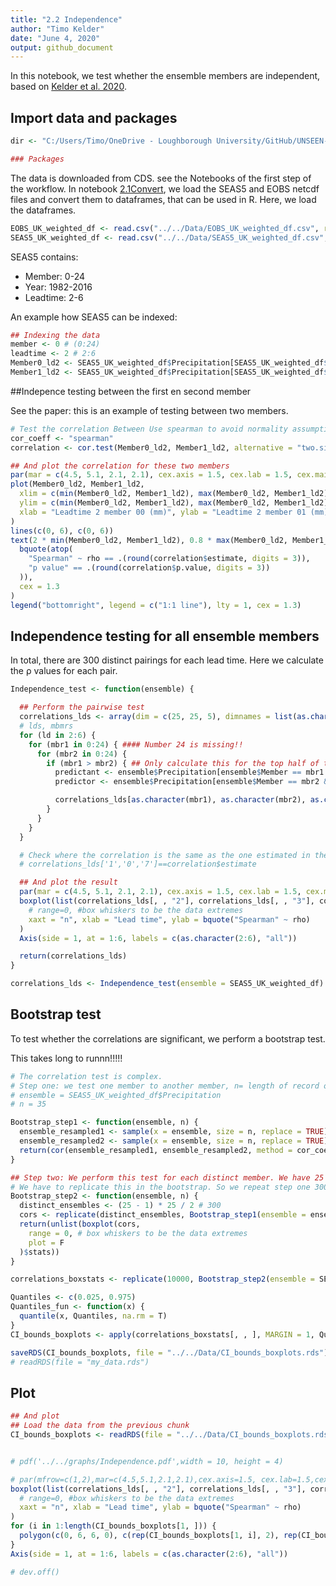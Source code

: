 ```yaml
---
title: "2.2 Independence"
author: "Timo Kelder"
date: "June 4, 2020"
output: github_document 
---
```


In this notebook, we test whether the ensemble members are independent, based on [Kelder et al. 2020](https://eartharxiv.org/hyxeq/). 

## Import data and packages

```r
dir <- "C:/Users/Timo/OneDrive - Loughborough University/GitHub/UNSEEN-open/Data"

### Packages
```

The data is downloaded from CDS. see the Notebooks of the first step of the workflow. In notebook [2.1Convert](2.1Convert.md), we load the SEAS5 and EOBS netcdf files and convert them to dataframes, that can be used in R. Here, we load the dataframes.

```r
EOBS_UK_weighted_df <- read.csv("../../Data/EOBS_UK_weighted_df.csv", row.names = 1)
SEAS5_UK_weighted_df <- read.csv("../../Data/SEAS5_UK_weighted_df.csv", row.names = 1)
``` 

SEAS5 contains:

- Member: 0-24
- Year: 1982-2016
- Leadtime: 2-6

An example how SEAS5 can be indexed:
```r
## Indexing the data
member <- 0 # (0:24)
leadtime <- 2 # 2:6
Member0_ld2 <- SEAS5_UK_weighted_df$Precipitation[SEAS5_UK_weighted_df$Member == member & SEAS5_UK_weighted_df$Leadtime == leadtime]
Member1_ld2 <- SEAS5_UK_weighted_df$Precipitation[SEAS5_UK_weighted_df$Member == member + 1 & SEAS5_UK_weighted_df$Leadtime == leadtime]
```

##Indepence testing between the first en second member

See the paper: this is an example of testing between two members.

```r

# Test the correlation Between Use spearman to avoid normality assumptions
cor_coeff <- "spearman"
correlation <- cor.test(Member0_ld2, Member1_ld2, alternative = "two.sided", method = cor_coeff)

## And plot the correlation for these two members
par(mar = c(4.5, 5.1, 2.1, 2.1), cex.axis = 1.5, cex.lab = 1.5, cex.main = 1.5)
plot(Member0_ld2, Member1_ld2,
  xlim = c(min(Member0_ld2, Member1_ld2), max(Member0_ld2, Member1_ld2)), 
  ylim = c(min(Member0_ld2, Member1_ld2), max(Member0_ld2, Member1_ld2)),
  xlab = "Leadtime 2 member 00 (mm)", ylab = "Leadtime 2 member 01 (mm)"
)
lines(c(0, 6), c(0, 6))
text(2 * min(Member0_ld2, Member1_ld2), 0.8 * max(Member0_ld2, Member1_ld2),
  bquote(atop(
    "Spearman" ~ rho == .(round(correlation$estimate, digits = 3)),
    "p value" == .(round(correlation$p.value, digits = 3))
  )),
  cex = 1.3
)
legend("bottomright", legend = c("1:1 line"), lty = 1, cex = 1.3)
```

## Independence testing for all ensemble members
In total, there are 300 distinct pairings for each lead time. Here we calculate the ρ values for each pair. 

```r

Independence_test <- function(ensemble) {

  ## Perform the pairwise test
  correlations_lds <- array(dim = c(25, 25, 5), dimnames = list(as.character(0:24), as.character(0:24), as.character(2:6))) # create and array to fill the correlations in
  # lds, mbmrs
  for (ld in 2:6) {
    for (mbr1 in 0:24) { #### Number 24 is missing!!
      for (mbr2 in 0:24) {
        if (mbr1 > mbr2) { ## Only calculate this for the top half of the correlation matrix, as not to duplicate any values -> avoid correlating mbr 1 with mbr2 and then mbr2 with mbr 1.
          predictant <- ensemble$Precipitation[ensemble$Member == mbr1 & ensemble$Leadtime == ld]
          predictor <- ensemble$Precipitation[ensemble$Member == mbr2 & ensemble$Leadtime == ld]

          correlations_lds[as.character(mbr1), as.character(mbr2), as.character(ld)] <- cor(predictant, predictor, method = cor_coeff)
        }
      }
    }
  }

  # Check where the correlation is the same as the one estimated in the previous chunk
  # correlations_lds['1','0','7']==correlation$estimate

  ## And plot the result
  par(mar = c(4.5, 5.1, 2.1, 2.1), cex.axis = 1.5, cex.lab = 1.5, cex.main = 1.5)
  boxplot(list(correlations_lds[, , "2"], correlations_lds[, , "3"], correlations_lds[, , "4"], correlations_lds[, , "5"], correlations_lds[, , "6"]),
    # range=0, #box whiskers to be the data extremes
    xaxt = "n", xlab = "Lead time", ylab = bquote("Spearman" ~ rho)
  )
  Axis(side = 1, at = 1:6, labels = c(as.character(2:6), "all"))

  return(correlations_lds)
}

correlations_lds <- Independence_test(ensemble = SEAS5_UK_weighted_df)
```

## Bootstrap test
To test whether the correlations are significant, we perform a bootstrap test. 


This takes long to runnn!!!!!
```r
# The correlation test is complex.
# Step one: we test one member to another member, n= length of record over years. For example, we have 35 data point, one for each year, over 1982-2016. n=35
# ensemble = SEAS5_UK_weighted_df$Precipitation
# n = 35

Bootstrap_step1 <- function(ensemble, n) {
  ensemble_resampled1 <- sample(x = ensemble, size = n, replace = TRUE) # First, resample to make the data uncorrelated
  ensemble_resampled2 <- sample(x = ensemble, size = n, replace = TRUE) # First, resample to make the data uncorrelated
  return(cor(ensemble_resampled1, ensemble_resampled2, method = cor_coeff))
}

## Step two: We perform this test for each distinct member. We have 25 members, making 300 distinct pairs.
# We have to replicate this in the bootstrap. So we repeat step one 300 times.
Bootstrap_step2 <- function(ensemble, n) {
  distinct_ensembles <- (25 - 1) * 25 / 2 # 300
  cors <- replicate(distinct_ensembles, Bootstrap_step1(ensemble = ensemble, n = n))
  return(unlist(boxplot(cors,
    range = 0, # box whiskers to be the data extremes
    plot = F
  )$stats))
}

correlations_boxstats <- replicate(10000, Bootstrap_step2(ensemble = SEAS5_UK_weighted_df$Precipitation, n = 35))

Quantiles <- c(0.025, 0.975)
Quantiles_fun <- function(x) {
  quantile(x, Quantiles, na.rm = T)
}
CI_bounds_boxplots <- apply(correlations_boxstats[, , ], MARGIN = 1, Quantiles_fun) # We resample 1000 times for 4 leadtimes. Resulting in 4000 quantiles based on 300 pairs of correlations.

saveRDS(CI_bounds_boxplots, file = "../../Data/CI_bounds_boxplots.rds")
# readRDS(file = "my_data.rds")
```


## Plot

```r
## And plot
## Load the data from the previous chunk
CI_bounds_boxplots <- readRDS(file = "../../Data/CI_bounds_boxplots.rds")


# pdf('../../graphs/Independence.pdf',width = 10, height = 4)

# par(mfrow=c(1,2),mar=c(4.5,5.1,2.1,2.1),cex.axis=1.5, cex.lab=1.5,cex.main=1.5)
boxplot(list(correlations_lds[, , "2"], correlations_lds[, , "3"], correlations_lds[, , "4"], correlations_lds[, , "5"], correlations_lds[, , "6"]),
  # range=0, #box whiskers to be the data extremes
  xaxt = "n", xlab = "Lead time", ylab = bquote("Spearman" ~ rho)
)
for (i in 1:length(CI_bounds_boxplots[1, ])) {
  polygon(c(0, 6, 6, 0), c(rep(CI_bounds_boxplots[1, i], 2), rep(CI_bounds_boxplots[2, i], 2)), col = gray(0.8, alpha = 0.3))
}
Axis(side = 1, at = 1:6, labels = c(as.character(2:6), "all"))

# dev.off()
```
